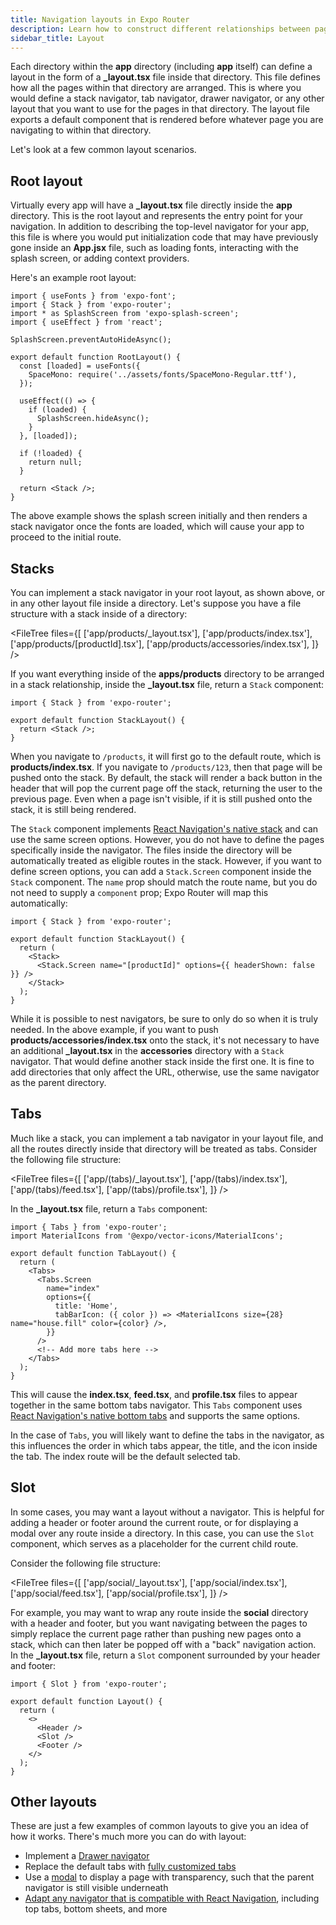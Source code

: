 ```yaml
---
title: Navigation layouts in Expo Router
description: Learn how to construct different relationships between pages by using directories and layout files.
sidebar_title: Layout
---
```



Each directory within the **app** directory (including **app** itself) can define a layout in the form of a **\_layout.tsx** file inside that directory. This file defines how all the pages within that directory are arranged. This is where you would define a stack navigator, tab navigator, drawer navigator, or any other layout that you want to use for the pages in that directory. The layout file exports a default component that is rendered before whatever page you are navigating to within that directory.

Let's look at a few common layout scenarios.

## Root layout

Virtually every app will have a **\_layout.tsx** file directly inside the **app** directory. This is the root layout and represents the entry point for your navigation. In addition to describing the top-level navigator for your app, this file is where you would put initialization code that may have previously gone inside an **App.jsx** file, such as loading fonts, interacting with the splash screen, or adding context providers.

Here's an example root layout:

```tsx app/_layout.tsx
import { useFonts } from 'expo-font';
import { Stack } from 'expo-router';
import * as SplashScreen from 'expo-splash-screen';
import { useEffect } from 'react';

SplashScreen.preventAutoHideAsync();

export default function RootLayout() {
  const [loaded] = useFonts({
    SpaceMono: require('../assets/fonts/SpaceMono-Regular.ttf'),
  });

  useEffect(() => {
    if (loaded) {
      SplashScreen.hideAsync();
    }
  }, [loaded]);

  if (!loaded) {
    return null;
  }

  return <Stack />;
}
```

The above example shows the splash screen initially and then renders a stack navigator once the fonts are loaded, which will cause your app to proceed to the initial route.

## Stacks

You can implement a stack navigator in your root layout, as shown above, or in any other layout file inside a directory. Let's suppose you have a file structure with a stack inside of a directory:

<FileTree
  files={[
    ['app/products/\_layout.tsx'],
    ['app/products/index.tsx'],
    ['app/products/[productId].tsx'],
    ['app/products/accessories/index.tsx'],
  ]}
/>

If you want everything inside of the **apps/products** directory to be arranged in a stack relationship, inside the **\_layout.tsx** file, return a `Stack` component:

```tsx app/products/_layout.tsx
import { Stack } from 'expo-router';

export default function StackLayout() {
  return <Stack />;
}
```

When you navigate to `/products`, it will first go to the default route, which is **products/index.tsx**. If you navigate to `/products/123`, then that page will be pushed onto the stack. By default, the stack will render a back button in the header that will pop the current page off the stack, returning the user to the previous page. Even when a page isn't visible, if it is still pushed onto the stack, it is still being rendered.

The `Stack` component implements [React Navigation's native stack](https://reactnavigation.org/docs/native-stack-navigator/) and can use the same screen options. However, you do not have to define the pages specifically inside the navigator. The files inside the directory will be automatically treated as eligible routes in the stack. However, if you want to define screen options, you can add a `Stack.Screen` component inside the `Stack` component. The `name` prop should match the route name, but you do not need to supply a `component` prop; Expo Router will map this automatically:

```tsx app/products/_layout.tsx
import { Stack } from 'expo-router';

export default function StackLayout() {
  return (
    <Stack>
      <Stack.Screen name="[productId]" options={{ headerShown: false }} />
    </Stack>
  );
}
```

While it is possible to nest navigators, be sure to only do so when it is truly needed. In the above example, if you want to push **products/accessories/index.tsx** onto the stack, it's not necessary to have an additional **\_layout.tsx** in the **accessories** directory with a `Stack` navigator. That would define another stack inside the first one. It is fine to add directories that only affect the URL, otherwise, use the same navigator as the parent directory.

## Tabs

Much like a stack, you can implement a tab navigator in your layout file, and all the routes directly inside that directory will be treated as tabs. Consider the following file structure:

<FileTree
  files={[
    ['app/(tabs)/\_layout.tsx'],
    ['app/(tabs)/index.tsx'],
    ['app/(tabs)/feed.tsx'],
    ['app/(tabs)/profile.tsx'],
  ]}
/>

In the **\_layout.tsx** file, return a `Tabs` component:

```tsx app/(tabs)/_layout.tsx
import { Tabs } from 'expo-router';
import MaterialIcons from '@expo/vector-icons/MaterialIcons';

export default function TabLayout() {
  return (
    <Tabs>
      <Tabs.Screen
        name="index"
        options={{
          title: 'Home',
          tabBarIcon: ({ color }) => <MaterialIcons size={28} name="house.fill" color={color} />,
        }}
      />
      <!-- Add more tabs here -->
    </Tabs>
  );
}
```

This will cause the **index.tsx**, **feed.tsx**, and **profile.tsx** files to appear together in the same bottom tabs navigator. This `Tabs` component uses [React Navigation's native bottom tabs](https://reactnavigation.org/docs/bottom-tab-navigator/) and supports the same options.

In the case of `Tabs`, you will likely want to define the tabs in the navigator, as this influences the order in which tabs appear, the title, and the icon inside the tab. The index route will be the default selected tab.

## Slot

In some cases, you may want a layout without a navigator. This is helpful for adding a header or footer around the current route, or for displaying a modal over any route inside a directory. In this case, you can use the `Slot` component, which serves as a placeholder for the current child route.

Consider the following file structure:

<FileTree
  files={[
    ['app/social/\_layout.tsx'],
    ['app/social/index.tsx'],
    ['app/social/feed.tsx'],
    ['app/social/profile.tsx'],
  ]}
/>

For example, you may want to wrap any route inside the **social** directory with a header and footer, but you want navigating between the pages to simply replace the current page rather than pushing new pages onto a stack, which can then later be popped off with a "back" navigation action. In the **\_layout.tsx** file, return a `Slot` component surrounded by your header and footer:

```tsx app/social/_layout.tsx
import { Slot } from 'expo-router';

export default function Layout() {
  return (
    <>
      <Header />
      <Slot />
      <Footer />
    </>
  );
}
```

## Other layouts

These are just a few examples of common layouts to give you an idea of how it works. There's much more you can do with layout:

- Implement a [Drawer navigator](/router/advanced/drawer)
- Replace the default tabs with [fully customized tabs](/router/advanced/custom-tabs)
- Use a [modal](/router/advanced/modals) to display a page with transparency, such that the parent navigator is still visible underneath
- [Adapt any navigator that is compatible with React Navigation](/versions/latest/sdk/router/#withlayoutcontextnav-processor), including top tabs, bottom sheets, and more

